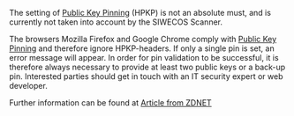 The setting of [https://en.wikipedia.org/wiki/HTTP_Public_Key_Pinning Public Key Pinning] (HPKP) is not an absolute must, and is currently not taken into account by the SIWECOS Scanner.

The browsers Mozilla Firefox and Google Chrome comply with [https://en.wikipedia.org/wiki/HTTP_Public_Key_Pinning Public Key Pinning] and therefore ignore HPKP-headers. If only a single pin is set, an error message will appear. In order for pin validation to be successful, it is therefore always necessary to provide at least two public keys or a back-up pin. Interested parties should get in touch with an IT security expert or web developer.

Further information can be found at [https://www.zdnet.com/article/google-chrome-is-backing-away-from-public-key-pinning-and-heres-why/ Article from ZDNET]



<!--
pin-sha256="<HASH>"; pin-sha256="<HASH>"; max-age=2592000; includeSubDomains;
'''Activate HPKP''' - This feature can be activated easily by returning a public-key-pins HTTP header when the website is called up via HTTPS. ([https://developer.mozilla.org/en-US/docs/Web/HTTP/Public_Key_Pinning more informations]).

'''--snip'''

<pre>Public-Key-Pins: pin-sha256="base64=="; max-age=expireTime [; includeSubdomains][; report-uri="reportURI"]</pre>

'''--snap'''

Here is an example of an .htaccess file which will set the '''Header Scanner''' to green.
([[Htaccess/EN|.htaccess example]])
-->
